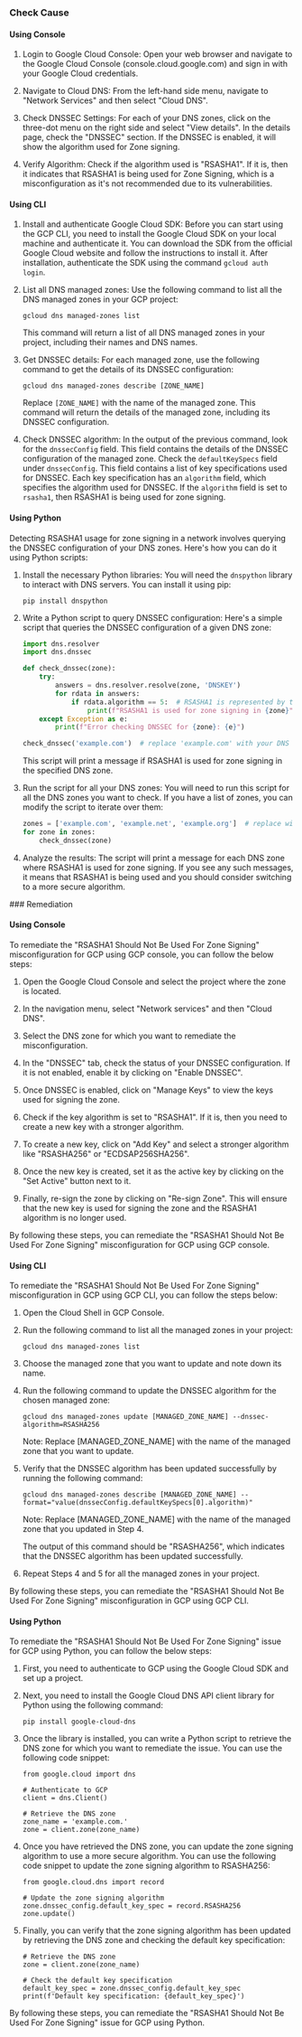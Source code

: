 

<Tabs><Tab title='Cause'>
### Check Cause

#### Using Console

1. Login to Google Cloud Console: Open your web browser and navigate to the Google Cloud Console (console.cloud.google.com) and sign in with your Google Cloud credentials.

2. Navigate to Cloud DNS: From the left-hand side menu, navigate to "Network Services" and then select "Cloud DNS".

3. Check DNSSEC Settings: For each of your DNS zones, click on the three-dot menu on the right side and select "View details". In the details page, check the "DNSSEC" section. If the DNSSEC is enabled, it will show the algorithm used for Zone signing.

4. Verify Algorithm: Check if the algorithm used is "RSASHA1". If it is, then it indicates that RSASHA1 is being used for Zone Signing, which is a misconfiguration as it's not recommended due to its vulnerabilities.

#### Using CLI

1. Install and authenticate Google Cloud SDK: Before you can start using the GCP CLI, you need to install the Google Cloud SDK on your local machine and authenticate it. You can download the SDK from the official Google Cloud website and follow the instructions to install it. After installation, authenticate the SDK using the command `gcloud auth login`.

2. List all DNS managed zones: Use the following command to list all the DNS managed zones in your GCP project:

   ```
   gcloud dns managed-zones list
   ```

   This command will return a list of all DNS managed zones in your project, including their names and DNS names.

3. Get DNSSEC details: For each managed zone, use the following command to get the details of its DNSSEC configuration:

   ```
   gcloud dns managed-zones describe [ZONE_NAME]
   ```

   Replace `[ZONE_NAME]` with the name of the managed zone. This command will return the details of the managed zone, including its DNSSEC configuration.

4. Check DNSSEC algorithm: In the output of the previous command, look for the `dnssecConfig` field. This field contains the details of the DNSSEC configuration of the managed zone. Check the `defaultKeySpecs` field under `dnssecConfig`. This field contains a list of key specifications used for DNSSEC. Each key specification has an `algorithm` field, which specifies the algorithm used for DNSSEC. If the `algorithm` field is set to `rsasha1`, then RSASHA1 is being used for zone signing.

#### Using Python

Detecting RSASHA1 usage for zone signing in a network involves querying the DNSSEC configuration of your DNS zones. Here's how you can do it using Python scripts:

1. Install the necessary Python libraries:
   You will need the `dnspython` library to interact with DNS servers. You can install it using pip:
   ```
   pip install dnspython
   ```
2. Write a Python script to query DNSSEC configuration:
   Here's a simple script that queries the DNSSEC configuration of a given DNS zone:
   ```python
   import dns.resolver
   import dns.dnssec

   def check_dnssec(zone):
       try:
           answers = dns.resolver.resolve(zone, 'DNSKEY')
           for rdata in answers:
               if rdata.algorithm == 5:  # RSASHA1 is represented by the number 5
                   print(f"RSASHA1 is used for zone signing in {zone}")
       except Exception as e:
           print(f"Error checking DNSSEC for {zone}: {e}")

   check_dnssec('example.com')  # replace 'example.com' with your DNS zone
   ```
   This script will print a message if RSASHA1 is used for zone signing in the specified DNS zone.

3. Run the script for all your DNS zones:
   You will need to run this script for all the DNS zones you want to check. If you have a list of zones, you can modify the script to iterate over them:
   ```python
   zones = ['example.com', 'example.net', 'example.org']  # replace with your zones
   for zone in zones:
       check_dnssec(zone)
   ```
4. Analyze the results:
   The script will print a message for each DNS zone where RSASHA1 is used for zone signing. If you see any such messages, it means that RSASHA1 is being used and you should consider switching to a more secure algorithm.

</Tab>

<Tab title='Remediation'>
### Remediation

#### Using Console

To remediate the "RSASHA1 Should Not Be Used For Zone Signing" misconfiguration for GCP using GCP console, you can follow the below steps:

1. Open the Google Cloud Console and select the project where the zone is located.

2. In the navigation menu, select "Network services" and then "Cloud DNS".

3. Select the DNS zone for which you want to remediate the misconfiguration.

4. In the "DNSSEC" tab, check the status of your DNSSEC configuration. If it is not enabled, enable it by clicking on "Enable DNSSEC".

5. Once DNSSEC is enabled, click on "Manage Keys" to view the keys used for signing the zone.

6. Check if the key algorithm is set to "RSASHA1". If it is, then you need to create a new key with a stronger algorithm.

7. To create a new key, click on "Add Key" and select a stronger algorithm like "RSASHA256" or "ECDSAP256SHA256".

8. Once the new key is created, set it as the active key by clicking on the "Set Active" button next to it.

9. Finally, re-sign the zone by clicking on "Re-sign Zone". This will ensure that the new key is used for signing the zone and the RSASHA1 algorithm is no longer used.

By following these steps, you can remediate the "RSASHA1 Should Not Be Used For Zone Signing" misconfiguration for GCP using GCP console.

#### Using CLI

To remediate the "RSASHA1 Should Not Be Used For Zone Signing" misconfiguration in GCP using GCP CLI, you can follow the steps below:

1. Open the Cloud Shell in GCP Console.

2. Run the following command to list all the managed zones in your project:

   ```
   gcloud dns managed-zones list
   ```

3. Choose the managed zone that you want to update and note down its name.

4. Run the following command to update the DNSSEC algorithm for the chosen managed zone:

   ```
   gcloud dns managed-zones update [MANAGED_ZONE_NAME] --dnssec-algorithm=RSASHA256
   ```

   Note: Replace [MANAGED_ZONE_NAME] with the name of the managed zone that you want to update.

5. Verify that the DNSSEC algorithm has been updated successfully by running the following command:

   ```
   gcloud dns managed-zones describe [MANAGED_ZONE_NAME] --format="value(dnssecConfig.defaultKeySpecs[0].algorithm)"
   ```

   Note: Replace [MANAGED_ZONE_NAME] with the name of the managed zone that you updated in Step 4.

   The output of this command should be "RSASHA256", which indicates that the DNSSEC algorithm has been updated successfully.

6. Repeat Steps 4 and 5 for all the managed zones in your project.

By following these steps, you can remediate the "RSASHA1 Should Not Be Used For Zone Signing" misconfiguration in GCP using GCP CLI.

#### Using Python

To remediate the "RSASHA1 Should Not Be Used For Zone Signing" issue for GCP using Python, you can follow the below steps:

1. First, you need to authenticate to GCP using the Google Cloud SDK and set up a project.

2. Next, you need to install the Google Cloud DNS API client library for Python using the following command:

   ```
   pip install google-cloud-dns
   ```

3. Once the library is installed, you can write a Python script to retrieve the DNS zone for which you want to remediate the issue. You can use the following code snippet:

   ```
   from google.cloud import dns

   # Authenticate to GCP
   client = dns.Client()

   # Retrieve the DNS zone
   zone_name = 'example.com.'
   zone = client.zone(zone_name)
   ```

4. Once you have retrieved the DNS zone, you can update the zone signing algorithm to use a more secure algorithm. You can use the following code snippet to update the zone signing algorithm to RSASHA256:

   ```
   from google.cloud.dns import record

   # Update the zone signing algorithm
   zone.dnssec_config.default_key_spec = record.RSASHA256
   zone.update()
   ```

5. Finally, you can verify that the zone signing algorithm has been updated by retrieving the DNS zone and checking the default key specification:

   ```
   # Retrieve the DNS zone
   zone = client.zone(zone_name)

   # Check the default key specification
   default_key_spec = zone.dnssec_config.default_key_spec
   print(f'Default key specification: {default_key_spec}')
   ```

By following these steps, you can remediate the "RSASHA1 Should Not Be Used For Zone Signing" issue for GCP using Python.


</Tab>
</Tabs>